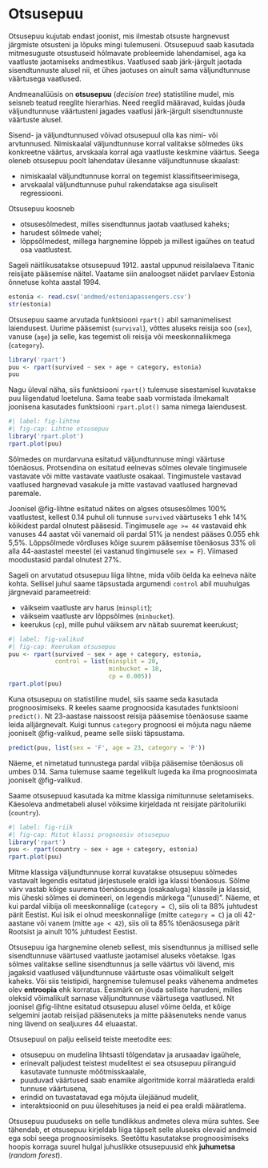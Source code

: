# Otsusepuu {#sec-otsusepuu}

<!--
[[Decision tree (DT)]]
-->

Otsusepuu kujutab endast joonist, mis ilmestab otsuste hargnevust järgmiste otsusteni ja lõpuks mingi tulemuseni. Otsusepuud saab kasutada mitmesuguste otsustuseid hõlmavate probleemide lahendamisel, aga ka vaatluste jaotamiseks andmestikus. Vaatlused saab järk-järgult jaotada sisendtunnuste alusel nii, et ühes jaotuses on ainult sama väljundtunnuse väärtusega vaatlused.

::: {.callout-important}
Andmeanalüüsis on **otsusepuu** (*decision tree*) statistiline mudel, mis seisneb teatud reeglite hierarhias. Need reeglid määravad, kuidas jõuda väljundtunnuse väärtusteni jagades vaatlusi järk-järgult sisendtunnuste väärtuste alusel.
:::

Sisend- ja väljundtunnused võivad otsusepuul olla kas nimi- või arvtunnused. Nimiskaalal väljundtunnuse korral valitakse sõlmedes üks konkreetne väärtus, arvskaala korral aga vaatluste keskmine väärtus. Seega oleneb otsusepuu poolt lahendatav ülesanne väljundtunnuse skaalast:

- nimiskaalal väljundtunnuse korral on tegemist klassifitseerimisega, 
- arvskaalal väljundtunnuse puhul rakendatakse aga sisuliselt regressiooni.

Otsusepuu koosneb

- otsusesõlmedest, milles sisendtunnus jaotab vaatlused kaheks;   
- harudest sõlmede vahel;  
- lõppsõlmedest, millega hargnemine lõppeb ja millest igaühes on teatud osa vaatlustest.

Sageli näitlikusatakse otsusepuud 1912. aastal uppunud reisilalaeva Titanic reisijate pääsemise näitel. Vaatame siin analoogset näidet parvlaev Estonia õnnetuse kohta aastal 1994.

```r
estonia <- read.csv('andmed/estoniapassengers.csv')
str(estonia)
```

Otsusepuu saame arvutada funktsiooni `rpart()` abil samanimelisest laiendusest. Uurime pääsemist (`survival`), võttes aluseks reisija soo (`sex`), vanuse (`age`) ja selle, kas tegemist oli reisija või meeskonnaliikmega (`category`).

```r
library('rpart')
puu <- rpart(survived ~ sex + age + category, estonia)
puu
```

Nagu üleval näha, siis funktsiooni `rpart()` tulemuse sisestamisel kuvatakse puu liigendatud loeteluna. Sama teabe saab vormistada ilmekamalt joonisena kasutades funktsiooni `rpart.plot()` sama nimega laiendusest.

```r
#| label: fig-lihtne
#| fig-cap: Lihtne otsusepuu
library('rpart.plot')
rpart.plot(puu)
```

Sõlmedes on murdarvuna esitatud väljundtunnuse mingi väärtuse tõenäosus. Protsendina on esitatud eelnevas sõlmes olevale tingimusele  vastavate või mitte vastavate vaatluste osakaal. Tingimustele vastavad vaatlused hargnevad vasakule ja mitte vastavad vaatlused hargnevad paremale. 

Joonisel @fig-lihtne esitatud näites on algses otsusesõlmes 100% vaatlustest, kellest 0.14 puhul oli tunnuse `survived` väärtuseks 1 ehk 14% kõikidest pardal olnutest pääsesid. Tingimusele `age >= 44` vastavaid ehk vanuses 44 aastat või vanemaid oli pardal 51% ja nendest pääses 0.055 ehk 5,5%. Lõppsõlmede võrdluses kõige suurem pääsemise tõenäosus 33% oli alla 44-aastastel meestel (ei vastanud tingimusele `sex = F`). Viimased moodustasid pardal olnutest 27%.

Sageli on arvutatud otsusepuu liiga lihtne, mida võib öelda ka eelneva näite kohta. Sellisel juhul saame täpsustada argumendi `control` abil muuhulgas järgnevaid parameetreid: 

- väikseim vaatluste arv harus (`minsplit`); 
- väikseim vaatluste arv lõppsõlmes (`minbucket`). 
- keerukus (`cp`), mille puhul väiksem arv näitab suuremat keerukust; 

```r
#| label: fig-valikud
#| fig-cap: Keerukam otsusepuu
puu <- rpart(survived ~ sex + age + category, estonia, 
             control = list(minsplit = 20, 
                            minbucket = 10, 
                            cp = 0.005))
rpart.plot(puu)
```

Kuna otsusepuu on statistiline mudel, siis saame seda kasutada prognoosimiseks. R keeles saame prognoosida kasutades funktsiooni `predict()`. Nt 23-aastase naissoost reisija pääsemise tõenäosuse saame leida alljärgnevalt. Kuigi tunnus `category` prognoosi ei mõjuta nagu näeme jooniselt @fig-valikud, peame selle siiski täpsustama.

```r
predict(puu, list(sex = 'F', age = 23, category = 'P'))
```

Näeme, et nimetatud tunnustega pardal viibija pääsemise tõenäosus oli umbes 0.14. Sama tulemuse saame tegelikult lugeda ka ilma prognoosimata jooniselt @fig-valikud.

Saame otsusepuud kasutada ka mitme klassiga nimitunnuse seletamiseks. Käesoleva andmetabeli alusel võiksime kirjeldada nt reisijate päritoluriiki (`country`). 

```r
#| label: fig-riik
#| fig-cap: Mitut klassi prognoosiv otsusepuu
library('rpart')
puu <- rpart(country ~ sex + age + category, estonia)
rpart.plot(puu)
```

Mitme klassiga väljundtunnuse korral kuvatakse otsusepuu sõlmedes vastavalt legendis esitatud järjestusele eraldi iga klassi tõenäosus. Sõlme värv vastab kõige suurema tõenäosusega (osakaaluga) klassile ja klassid, mis üheski sõlmes ei domineeri, on legendis märkega "(unused)". Näeme, et kui pardal viibija oli meeskonnaliige (`category = C`), siis oli ta 88% juhtudest pärit Eestist. Kui isik ei olnud meeskonnaliige (mitte `category = C`) ja oli 42-aastane või vanem (mitte `age < 42`), siis oli ta 85% tõenäosusega pärit Rootsist ja ainult 10% juhtudest Eestist.

Otsusepuu iga hargnemine oleneb sellest, mis sisendtunnus ja millised selle sisendtunnuse väärtused vaatluste jaotamisel aluseks võetakse. Igas sõlmes valitakse selline sisendtunnus ja selle väärtus või lävend, mis jagaksid vaatlused väljundtunnuse väärtuste osas võimalikult selgelt kaheks. Või siis teistipidi, hargnemise tulemusel peaks vähenema andmetes olev **entroopia** ehk korratus. Eesmärk on jõuda selliste harudeni, milles oleksid võimalikult sarnase väljundtunnuse väärtusega vaatlused. Nt joonisel @fig-lihtne esitatud otsusepuu alusel võime öelda, et kõige selgemini jaotab reisijad pääsenuteks ja mitte pääsenuteks nende vanus ning lävend on sealjuures 44 eluaastat. 

Otsusepuul on palju eeliseid teiste meetodite ees:

- otsusepuu on mudelina lihtsasti tõlgendatav ja arusaadav igaühele, 
- erinevalt paljudest teistest mudelitest ei sea otsusepuu piiranguid kasutavate tunnuste mõõtmisskaalale, 
- puuduvad väärtused saab enamike algoritmide korral määratleda eraldi tunnuse väärtusena, 
- erindid on tuvastatavad ega mõjuta ülejäänud mudelit, 
- interaktsioonid on puu ülesehituses ja neid ei pea eraldi määratlema.

Otsusepuu puuduseks on selle tundlikkus andmetes oleva müra suhtes. See tähendab, et otsusepuu kirjeldab liiga täpselt selle aluseks olevaid andmeid ega sobi seega prognoosimiseks. Seetõttu kasutatakse prognoosimiseks hoopis korraga suurel hulgal juhuslikke otsusepuusid ehk **juhumetsa** (*random forest*).